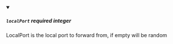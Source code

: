 
<details className="config-field" data-expandable="false" open>
<summary>

##### `localPort` <span class="config-field-required" data-required="false">required</span> <span class="config-field-type">integer</span> <span class="config-field-default"></span>

LocalPort is the local port to forward from, if empty will be random

</summary>



</details>
